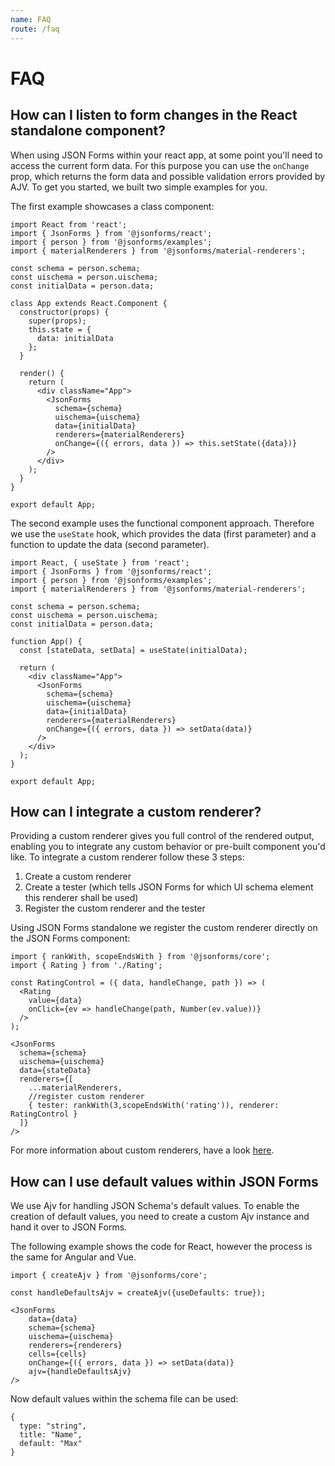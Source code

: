 ```yaml
---
name: FAQ
route: /faq
---
```


# FAQ

## How can I listen to form changes in the React standalone component?

When using JSON Forms within your react app, at some point you'll need to access the current form data.
For this purpose you can use the `onChange` prop, which returns the form data and possible validation errors provided by AJV.
To get you started, we built two simple examples for you. 

The first example showcases a class component:
```
import React from 'react';
import { JsonForms } from '@jsonforms/react';
import { person } from '@jsonforms/examples';
import { materialRenderers } from '@jsonforms/material-renderers';

const schema = person.schema;
const uischema = person.uischema;
const initialData = person.data;

class App extends React.Component {
  constructor(props) {
    super(props);
    this.state = {
      data: initialData
    };
  }

  render() {
    return (
      <div className="App">
        <JsonForms
          schema={schema}
          uischema={uischema}
          data={initialData}
          renderers={materialRenderers}
          onChange={({ errors, data }) => this.setState({data})}
        />
      </div>
    );
  }
}

export default App;
```

The second example uses the functional component approach. Therefore we use the `useState` hook, which provides the data (first parameter) and a function to update the data (second parameter).
```
import React, { useState } from 'react';
import { JsonForms } from '@jsonforms/react';
import { person } from '@jsonforms/examples';
import { materialRenderers } from '@jsonforms/material-renderers';

const schema = person.schema;
const uischema = person.uischema;
const initialData = person.data;

function App() {
  const [stateData, setData] = useState(initialData);

  return (
    <div className="App">
      <JsonForms
        schema={schema}
        uischema={uischema}
        data={initialData}
        renderers={materialRenderers}
        onChange={({ errors, data }) => setData(data)}
      />
    </div>
  );
}

export default App;
```


## How can I integrate a custom renderer?

Providing a custom renderer gives you full control of the rendered output, enabling you to integrate any custom behavior or pre-built component you'd like.
To integrate a custom renderer follow these 3 steps:

1. Create a custom renderer
2. Create a tester (which tells JSON Forms for which UI schema element this renderer shall be used)
3. Register the custom renderer and the tester

Using JSON Forms standalone we register the custom renderer directly on the JSON Forms component:
```
import { rankWith, scopeEndsWith } from '@jsonforms/core';
import { Rating } from './Rating';

const RatingControl = ({ data, handleChange, path }) => (
  <Rating
    value={data}
    onClick={ev => handleChange(path, Number(ev.value))}
  />
);

<JsonForms
  schema={schema}
  uischema={uischema}
  data={stateData}
  renderers={[
    ...materialRenderers,
    //register custom renderer
    { tester: rankWith(3,scopeEndsWith('rating')), renderer: RatingControl }
  ]}
/>
```

For more information about custom renderers, have a look [here](/docs/custom-renderers).


## How can I use default values within JSON Forms

We use Ajv for handling JSON Schema's default values.
To enable the creation of default values, you need to create a custom Ajv instance and hand it over to JSON Forms.

The following example shows the code for React, however the process is the same for Angular and Vue.

```
import { createAjv } from '@jsonforms/core';

const handleDefaultsAjv = createAjv({useDefaults: true});

<JsonForms
    data={data}
    schema={schema}
    uischema={uischema}
    renderers={renderers}
    cells={cells}
    onChange={({ errors, data }) => setData(data)}
    ajv={handleDefaultsAjv}
/>
```

Now default values within the schema file can be used:
```
{
  type: "string",
  title: "Name",
  default: "Max"
}
```
